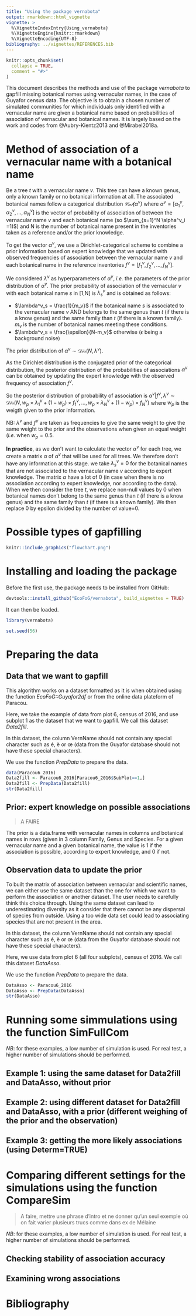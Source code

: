```yaml
---
title: "Using the package vernabota"
output: rmarkdown::html_vignette
vignette: >
  %\VignetteIndexEntry{Using_vernabota}
  %\VignetteEngine{knitr::rmarkdown}
  %\VignetteEncoding{UTF-8}
bibliography: ../vignettes/REFERENCES.bib  
---
```


```r
knitr::opts_chunk$set(
  collapse = TRUE,
  comment = "#>"
)
```

This document describes the methods and use of the package *vernabota* to gapfill missing botanical names using vernacular names, in the case of Guyafor census data.
The objective is to obtain a chosen number of simulated communities for which individuals only identified with a vernacular name are given a botanical name based on probabilities of association of vernacular and botanical names.
It is largely based on the work and codes from @Aubry-Kientz2013 and @Mirabel2018a.

# Method of association of a vernacular name with a botanical name

Be a tree *t* with a vernacular name *v*. 
This tree can have a known genus, only a known family or no botanical information at all.
The associated botanical names follow a categorical distribution *$\mathcal{Cat} (\alpha^v)$* 
where $\alpha^v = [\alpha^v_1, \alpha^v_2,..., \alpha^v_N]$  is the vector of probability of association of between the vernacular name *v* and each botanical name (so $\sum_{s=1}^N \alpha^v_i =1)$)
and N is the number of botanical name present in the inventories taken as a reference and/or the prior knowledge.

To get the vector $\alpha^v$, we use a Dirichlet-categorical scheme to combine a prior information based on expert knowledge that we updated with observed frequencies of association between the vernacular name *v* and each botanical name in the reference inventories $f^v = [f^v_1, f^v_2,..., f^v_N]$.

We considered $\lambda^v$ as hyperparameters of $\alpha^v$, *i.e.* the parameters of the prior distribution of $\alpha^v$.
The prior probability of association of the vernacular *v* with each botanical name *s* in [1,N] is $\lambda^v_s$ and is obtained as follows:

  * $\lambda^v_s = \frac{1}{m_v}$ if the botanical name *s* is associated to the vernacular name *v* AND belongs to the same genus than *t* (if there is a know genus) and the same family than *t* (if there is a known family). 
  $m_v$ is the number of botanical names meeting these conditions.
  * $\lambda^v_s = \frac{\epsilon}{N-m_v}$ otherwise ($\epsilon$ being a background noise)

The prior distribution of $\alpha^v \sim \mathcal{Dir}(N, \lambda^v)$.

As the Dirichlet distribution is the conjugated prior of the categorical distribution, the posterior distribution of the probabilities of associations $\alpha^v$ can be obtained by updating the expert knowledge with the observed frequency of association $f^v$.

So the posterior distribution of probability of association is $\alpha^v | f^v,\lambda^v  \sim \mathcal{Dir} (N, w_p \times \lambda^v_1 + (1-w_p) \times f^v_1,...,w_p \times \lambda^v_N+(1-w_p) \times f^v_N)$
where $w_p$ is the weigth given to the prior information. 

NB: $\lambda^v$ and $f^v$ are taken as frequencies to give the same weight to give the same weight to the prior and the observations when given an equal weight (*i.e.* when $w_p=0.5$. 


**In practice**, as we don't want to calculate the vector $\alpha^v$ for each tree, we create a matrix $\alpha$ of $\alpha^v$ that will be used for all trees.
We therefore don't have any information at this stage.
we take $\lambda^v_s = 0$ for the botanical names that are not associated to the vernacular name *v* according to expert knowledge.
The matrix $\alpha$ have a lot of 0 (in case when there is no association according to expert knowledge, nor according to the data).
When we then consider the tree *t*, we replace non-null values by 0 when botanical names don't belong to the same genus than *t* (if there is a know genus) and the same family than *t* (if there is a known family).
We then replace 0 by epsilon divided by the number of value=0.

# Possible types of gapfilling

```r
knitr::include_graphics("flowchart.png")
```

# Installing and loading the package

Before the first use, the package needs to be installed from GitHub:

```r
devtools::install_github("EcoFoG/vernabota", build_vignettes = TRUE)
```

It can then be loaded.

```r
library(vernabota)
```

```r
set.seed(56)
```


# Preparing the data

## Data that we want to gapfill

This algorithm works on a dataset formatted as it is when obtained using the function *EcoFoG::Guyafor2df* or from the online data plateform of Paracou.

Here, we take the example of data from plot 6, census of 2016, and use subplot 1 as the dataset that we want to gapfill. 
We call this dataset *Data2fill*.

In this dataset, the column VernName should not contain any special character such as é, è or œ (data from the Guyafor database should not have these special characters).

We use the function *PrepData* to prepare the data.

```r
data(Paracou6_2016)
Data2fill <- Paracou6_2016[Paracou6_2016$SubPlot==1,]
Data2fill <- PrepData(Data2fill)
str(Data2fill)
```

## Prior: expert knowledge on possible associations

> A FAIRE

The prior is a data.frame with vernacular names in columns and botanical names in rows (given in 3 column Family, Genus and Species. 
For a given vernacular name and a given botanical name, the value is 1 if the association is possible, according to expert knowledge, and 0 if not.

## Observation data to update the prior

To built the matrix of association between vernacular and scientific names, we can either use the same dataset than the one for which we want to perform the association or another dataset.
The user needs to carefully think this choice through.
Using the same dataset can lead to underestimating diversity as it consider that there cannot be any dispersal of species from outside.
Using a too wide data set could lead to associating species that are not present in the area.

In this dataset, the column VernName should not contain any special character such as é, è or œ (data from the Guyafor database should not have these special characters).

Here, we use data from plot 6 (all four subplots), census of 2016.
We call this dataset *DataAsso*.

We use the function *PrepData* to prepare the data.

```r
DataAsso <- Paracou6_2016
DataAsso <- PrepData(DataAsso)
str(DataAsso)
```


# Running some simmulations using the function SimFullCom

*NB*: for these examples, a low number of simulation is used.
For real test, a higher number of simulations should be performed.

## Example 1: using the same dataset for Data2fill and DataAsso, without prior

## Example 2: using different dataset for Data2fill and DataAsso, with a prior (different weighing of the prior and the observation)

## Example 3: getting the more likely associations (using Determ=TRUE)



# Comparing different settings for the simulations using the function CompareSim

> A faire, mettre une phrase d'intro et ne donner qu'un seul exemple où on fait varier
plusieurs trucs comme dans ex de Mélaine

*NB*: for these examples, a low number of simulation is used.
For real test, a higher number of simulations should be performed.

<!--
## Comparing different observation data

Here we compare two scenario:

* the observation used to update the prior are the same than the data that we want to gapfill

* the observation used to update the prior are different than data that we want to gapfill

```r
Param <- data.frame(priors = c(1,1),
                    dataFill = c(1,1),
                    dataAsso = c(1,2),
                    weights = c(0.5,0.5),
                    NbSim = c(5,5),
                    pc2fill = c(10,10),
                    pcFamilyDet = c(25,25),
                    pcGenusDet = c(25,25),
                    eps = c(0.01,0.01),
                    Determ = c(F,F),
                    Results_Simulations = c(F,F))

D2fill <- list(Data2fill[1:5000,])

DAsso <- D2fill
## GD: plus besoin d'appeller les weights comme une liste car tu les as mis dans Param
#weights <- list(0.5)


sp_tot <- paste(D2fill[[1]]$Family, D2fill[[1]]$Genus, D2fill[[1]]$Species, sep="_")
prior <- matrix(data= sample(c(0,1), size=length(unique(sp_tot))*length(unique(D2fill[[1]]$VernName)), replace = TRUE), nrow=length(unique(sp_tot)), ncol=length(unique(D2fill[[1]]$VernName)))
colnames(prior) <- unique(D2fill[[1]]$VernName)
prior <- cbind(data.frame(Family = unlist(strsplit(unique(sp_tot),'_'))[seq(from=1,to=length(unlist(strsplit(unique(sp_tot),'_')))-2,by=3)],
                          Genus = unlist(strsplit(unique(sp_tot),'_'))[seq(from=2,to=length(unlist(strsplit(unique(sp_tot),'_')))-1,by=3)],
                          Species = unlist(strsplit(unique(sp_tot),'_'))[seq(from=3,to=length(unlist(strsplit(unique(sp_tot),'_'))),by=3)]),
               prior)
row.names(prior) <- NULL
priors <- list(prior)

set.seed(33)
## GD: j'enlèvre NScenar car je l'ai enlevé de la fonction
VBS_test <- CompareSim(Param = Param ,
                       priors = priors, D2fill = D2fill, DAsso = DAsso)

summary(VBS_test)
plot(VBS_test)
```

## Comparing different priors

## Comparing different prior weight

## Comparing more likely associations with drawn associations

-->

## Checking stability of association accuracy

## Examining wrong associations


# Bibliography
